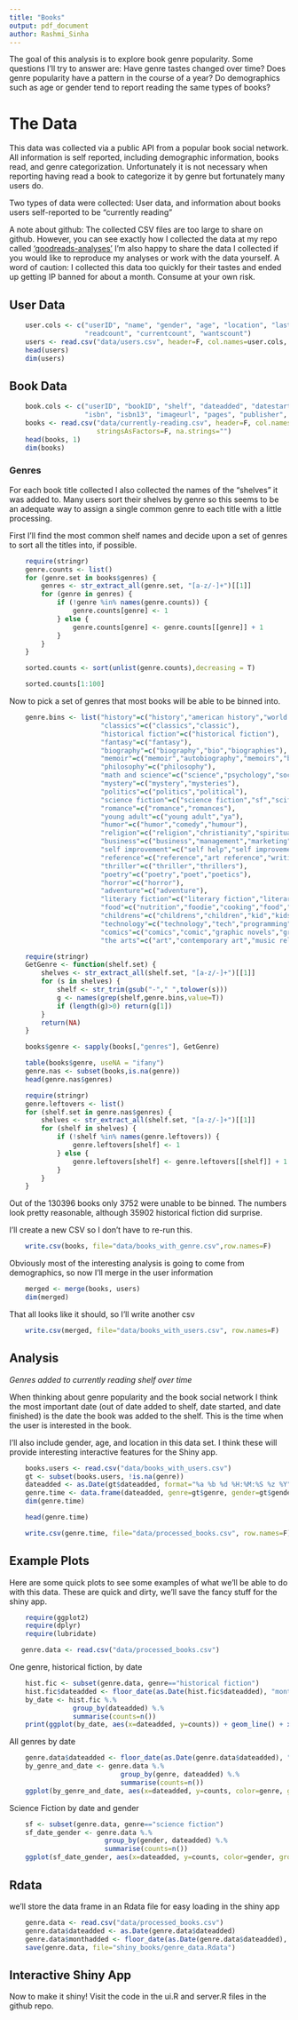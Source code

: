 ```yaml
---
title: "Books"
output: pdf_document
author: Rashmi_Sinha
---
```


The goal of this analysis is to explore book genre popularity. Some questions I'll try to answer are: Have genre tastes changed over time? Does genre popularity have a pattern in the course of a year? Do demographics such as age or gender tend to report reading the same types of books?

# The Data


This data was collected via a public API from a popular book social network. All information is self reported, including demographic information, books read, and genre categorization. Unfortunately it is not necessary when reporting having read a book to categorize it by genre but fortunately many users do.

Two types of data were collected: User data, and information about books users self-reported to be "currently reading" 

A note about github: The collected CSV files are too large to share on github. However, you can see exactly how I collected the data at my repo called ['goodreads-analyses'](https://github.com/shannonrush/goodreads-analyses) I'm also happy to share the data I collected if you would like to reproduce my analyses or work with the data yourself. A word of caution: I collected this data too quickly for their tastes and ended up getting IP banned for about a month. Consume at your own risk. 

## User Data


```r
    user.cols <- c("userID", "name", "gender", "age", "location", "lastactive", 
                   "readcount", "currentcount", "wantscount")
    users <- read.csv("data/users.csv", header=F, col.names=user.cols, stringsAsFactors=F)
    head(users)
    dim(users)
```

## Book Data


```r
    book.cols <- c("userID", "bookID", "shelf", "dateadded", "datestarted", "datefinished", "title",
                   "isbn", "isbn13", "imageurl", "pages", "publisher", "publicationdate", "genres")
    books <- read.csv("data/currently-reading.csv", header=F, col.names=book.cols, 
                      stringsAsFactors=F, na.strings="")
    head(books, 1)
    dim(books)
```

### Genres


For each book title collected I also collected the names of the "shelves" it was added to. Many users sort their shelves by genre so this seems to be an adequate way to assign a single common genre to each title with a little processing.

First I'll find the most common shelf names and decide upon a set of genres to sort all the titles into, if possible.

```r
    require(stringr)
    genre.counts <- list()
    for (genre.set in books$genres) {
        genres <- str_extract_all(genre.set, "[a-z/-]+")[[1]]
        for (genre in genres) {
            if (!genre %in% names(genre.counts)) {
                genre.counts[genre] <- 1
            } else {
                genre.counts[genre] <- genre.counts[[genre]] + 1
            }
        }
    }
```
```r
    sorted.counts <- sort(unlist(genre.counts),decreasing = T)
```
```r
    sorted.counts[1:100]
```
Now to pick a set of genres that most books will be able to be binned into.

```r
    genre.bins <- list("history"=c("history","american history","world history","european history","military history","world war i","wwi","wwii","world war ii","chinese history"),
                       "classics"=c("classics","classic"),
                       "historical fiction"=c("historical fiction"),
                       "fantasy"=c("fantasy"),
                       "biography"=c("biography","bio","biographies"),
                       "memoir"=c("memoir","autobiography","memoirs","biography memoir","biographies memoirs"),
                       "philosophy"=c("philosophy"),
                       "math and science"=c("science","psychology","sociology","anthropology","economics","mathematics","ecology","natural history","math","biology","statistics","social science","ethnography","library science","social sciences","physics","cognitive science","science nature","maths","astronomy"),
                       "mystery"=c("mystery","mysteries"),
                       "politics"=c("politics","political"),
                       "science fiction"=c("science fiction","sf","scifi","sci fi"),
                       "romance"=c("romance","romances"),
                       "young adult"=c("young adult","ya"),
                       "humor"=c("humor","comedy","humour"),
                       "religion"=c("religion","christianity","spirituality","religions","theology","islam","buddhism","biblical studies","bible studies","faith","christian living","church","catholic","religion spirituality","islamic books","christian non fiction","judaism","ministry","prayer","islamic","religious studies","buddhist"),
                       "business"=c("business","management","marketing","business books"),
                       "self improvement"=c("self help","self improvement","professional development","parenting","parenting books","health","fitness","running","exericse","self development","health fitness","personal development","motivation","health and fitness"),
                       "reference"=c("reference","art reference","writing reference"),
                       "thriller"=c("thriller","thrillers"),
                       "poetry"=c("poetry","poet","poetics"),
                       "horror"=c("horror"),
                       "adventure"=c("adventure"),
                       "literary fiction"=c("literary fiction","literary","lit fic","lit fiction"),
                       "food"=c("nutrition","foodie","cooking","food","cookbook","cookbooks","recipes","cook books","diets","wine"),
                       "childrens"=c("childrens","children","kid","kids","children s books"),
                       "technology"=c("technology","tech","programming","computer","computers","technical","web design","videogames","game design","gaming","science technology"),
                       "comics"=c("comics","comic","graphic novels","graphic novel"),
                       "the arts"=c("art","contemporary art","music related","art related","writing","music","design","film","architecture","writing books","literary criticism","photography","art books","cinema","theatre","art history","crafts","graphic design","drama","books on writing","plays","craft","art design","lit crit","theater","screenwriting","filmmaking","fashion","crafty","acting","literary theory","crafting","drawing","art and design","sewing","books on books","writing craft","musicology","film studies","jazz","music books","art photography","arts and crafts","design books","criticism and theory","composition","architecture and theory","opera","dance books"))
```
```r
    require(stringr)
    GetGenre <- function(shelf.set) {
        shelves <- str_extract_all(shelf.set, "[a-z/-]+")[[1]]
        for (s in shelves) {
            shelf <- str_trim(gsub("-"," ",tolower(s)))
            g <- names(grep(shelf,genre.bins,value=T))
            if (length(g)>0) return(g[1])
        }
        return(NA)
    }
```
```r
    books$genre <- sapply(books[,"genres"], GetGenre)
```
```r
    table(books$genre, useNA = "ifany")
    genre.nas <- subset(books,is.na(genre))
    head(genre.nas$genres)
```
```r
    require(stringr)
    genre.leftovers <- list()
    for (shelf.set in genre.nas$genres) {
        shelves <- str_extract_all(shelf.set, "[a-z/-]+")[[1]]
        for (shelf in shelves) {
            if (!shelf %in% names(genre.leftovers)) {
                genre.leftovers[shelf] <- 1
            } else {
                genre.leftovers[shelf] <- genre.leftovers[[shelf]] + 1
            }
        }
    }
```
Out of the 130396 books only 3752 were unable to be binned. The numbers look pretty reasonable, although 35902 historical fiction did surprise. 

I'll create a new CSV so I don't have to re-run this.

```r
    write.csv(books, file="data/books_with_genre.csv",row.names=F)
```

Obviously most of the interesting analysis is going to come from demographics, so now I'll merge in the user information

```r
    merged <- merge(books, users)
    dim(merged)
```
That all looks like it should, so I'll write another csv

```r
    write.csv(merged, file="data/books_with_users.csv", row.names=F)
```

## Analysis


*Genres added to currently reading shelf over time*

When thinking about genre popularity and the book social network I think the most important date (out of date added to shelf, date started, and date finished) is the date the book was added to the shelf. This is the time when the user is interested in the book.

I'll also include gender, age, and location in this data set. I think these will provide interesting interactive features for the Shiny app.

```r
    books.users <- read.csv("data/books_with_users.csv")
    gt <- subset(books.users, !is.na(genre))
    dateadded <- as.Date(gt$dateadded, format="%a %b %d %H:%M:%S %z %Y")
    genre.time <- data.frame(dateadded, genre=gt$genre, gender=gt$gender, age=gt$age, location=gt$location)
    dim(genre.time)
```
```r
    head(genre.time)
```
```r
    write.csv(genre.time, file="data/processed_books.csv", row.names=F)
```

## Example Plots


Here are some quick plots to see some examples of what we'll be able to do with this data. These are quick and dirty, we'll save the fancy stuff for the shiny app.

```r
    require(ggplot2)
    require(dplyr)
    require(lubridate)
```

```r
   genre.data <- read.csv("data/processed_books.csv") 
```
One genre, historical fiction, by date

```r
    hist.fic <- subset(genre.data, genre=="historical fiction")
    hist.fic$dateadded <- floor_date(as.Date(hist.fic$dateadded), "month")
    by_date <- hist.fic %.%
                group_by(dateadded) %.%
                summarise(counts=n())
    print(ggplot(by_date, aes(x=dateadded, y=counts)) + geom_line() + xlab("Date Added") + ylab("Number of Historical Fiction Titles Added"))
```
All genres by date
```r
    genre.data$dateadded <- floor_date(as.Date(genre.data$dateadded), "month")
    by_genre_and_date <- genre.data %.%
                            group_by(genre, dateadded) %.%
                            summarise(counts=n())
    ggplot(by_genre_and_date, aes(x=dateadded, y=counts, color=genre, group=genre)) + geom_line()
```
Science Fiction by date and gender
```r
    sf <- subset(genre.data, genre=="science fiction")
    sf_date_gender <- genre.data %.%
                        group_by(gender, dateadded) %.%
                        summarise(counts=n())
    ggplot(sf_date_gender, aes(x=dateadded, y=counts, color=gender, group=gender)) + geom_line()
```

## Rdata


we'll store the data frame in an Rdata file for easy loading in the shiny app

```r
    genre.data <- read.csv("data/processed_books.csv") 
    genre.data$dateadded <- as.Date(genre.data$dateadded)
    genre.data$monthadded <- floor_date(as.Date(genre.data$dateadded), "month")
    save(genre.data, file="shiny_books/genre_data.Rdata")
```


## Interactive Shiny App

Now to make it shiny! Visit the code in the ui.R and server.R files in the github repo. 
